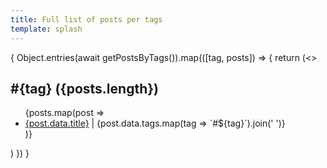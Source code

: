 ```yaml
---
title: Full list of posts per tags
template: splash
---
```



{
Object.entries(await getPostsByTags()).map(([tag, posts]) => {
return (<><h2 id={tag}>#{tag} ({posts.length})</h2>

<ul>
{posts.map(post => <li><a href={`/${post.slug}`}>{post.data.title}</a> | {post.data.tags.map(tag => `#${tag}`).join(' ')}</li>)}
</ul>
</>)
})
}
